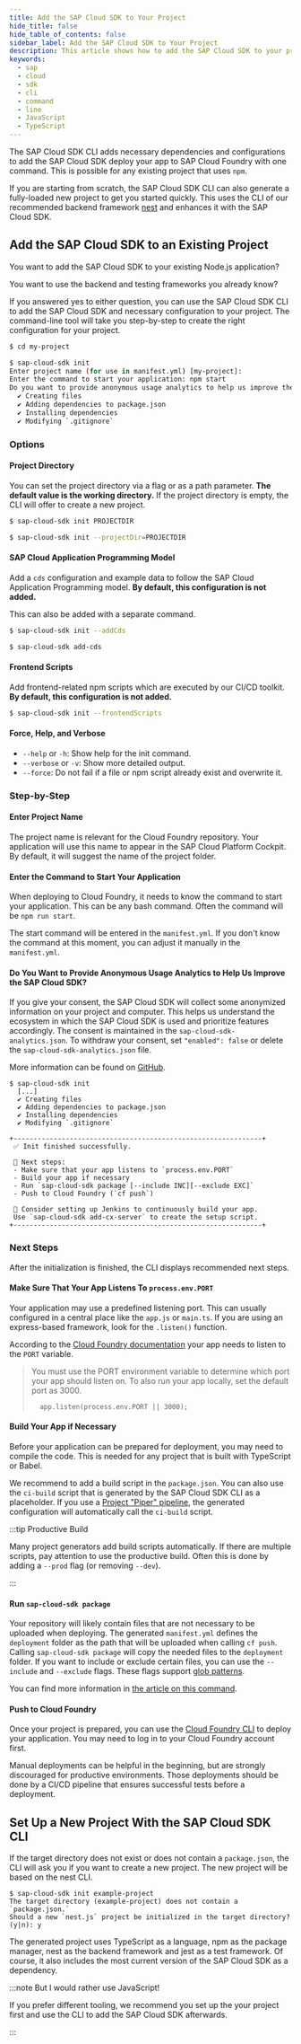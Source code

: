 ```yaml
---
title: Add the SAP Cloud SDK to Your Project
hide_title: false
hide_table_of_contents: false
sidebar_label: Add the SAP Cloud SDK to Your Project
description: This article shows how to add the SAP Cloud SDK to your project using the command-line interface.
keywords:
  - sap
  - cloud
  - sdk
  - cli
  - command
  - line
  - JavaScript
  - TypeScript
---
```


The SAP Cloud SDK CLI adds necessary dependencies and configurations to add the SAP Cloud SDK deploy your app to SAP Cloud Foundry with one command.
This is possible for any existing project that uses `npm`.

If you are starting from scratch, the SAP Cloud SDK CLI can also generate a fully-loaded new project to get you started quickly.
This uses the CLI of our recommended backend framework [nest](nestjs.com) and enhances it with the SAP Cloud SDK.

## Add the SAP Cloud SDK to an Existing Project

You want to add the SAP Cloud SDK to your existing Node.js application?

You want to use the backend and testing frameworks you already know?

If you answered yes to either question, you can use the SAP Cloud SDK CLI to add the SAP Cloud SDK and necessary configuration to your project.
The command-line tool will take you step-by-step to create the right configuration for your project.

```bash
$ cd my-project

$ sap-cloud-sdk init
Enter project name (for use in manifest.yml) [my-project]:
Enter the command to start your application: npm start
Do you want to provide anonymous usage analytics to help us improve the SDK? (y|n): y
  ✔ Creating files
  ✔ Adding dependencies to package.json
  ✔ Installing dependencies
  ✔ Modifying `.gitignore`
```

### Options

#### Project Directory

You can set the project directory via a flag or as a path parameter.
**The default value is the working directory.**
If the project directory is empty, the CLI will offer to create a new project.

```bash
$ sap-cloud-sdk init PROJECTDIR

$ sap-cloud-sdk init --projectDir=PROJECTDIR
```

#### SAP Cloud Application Programming Model

Add a `cds` configuration and example data to follow the SAP Cloud Application Programming model.
**By default, this configuration is not added.**

This can also be added with a separate command.

```bash
$ sap-cloud-sdk init --addCds

$ sap-cloud-sdk add-cds
```

#### Frontend Scripts

Add frontend-related npm scripts which are executed by our CI/CD toolkit.
**By default, this configuration is not added.**

```bash
$ sap-cloud-sdk init --frontendScripts
```

#### Force, Help, and Verbose

- `--help` or `-h`: Show help for the init command.
- `--verbose` or `-v`: Show more detailed output.
- `--force`: Do not fail if a file or npm script already exist and overwrite it.

### Step-by-Step

#### Enter Project Name

The project name is relevant for the Cloud Foundry repository.
Your application will use this name to appear in the SAP Cloud Platform Cockpit.
By default, it will suggest the name of the project folder.

#### Enter the Command to Start Your Application

When deploying to Cloud Foundry, it needs to know the command to start your application.
This can be any bash command.
Often the command will be `npm run start`.

The start command will be entered in the `manifest.yml`.
If you don't know the command at this moment, you can adjust it manually in the `manifest.yml`.

#### Do You Want to Provide Anonymous Usage Analytics to Help Us Improve the SAP Cloud SDK?

If you give your consent, the SAP Cloud SDK will collect some anonymized information on your project and computer.
This helps us understand the ecosystem in which the SAP Cloud SDK is used and prioritize features accordingly.
The consent is maintained in the `sap-cloud-sdk-analytics.json`.
To withdraw your consent, set `"enabled": false` or delete the `sap-cloud-sdk-analytics.json` file.

More information can be found on [GitHub](https://github.com/SAP/cloud-sdk-cli/blob/main/usage-analytics.md).

```
$ sap-cloud-sdk init
  [...]
  ✔ Creating files
  ✔ Adding dependencies to package.json
  ✔ Installing dependencies
  ✔ Modifying `.gitignore`

+--------------------------------------------------------------+
 ✅ Init finished successfully.

 🚀 Next steps:
 - Make sure that your app listens to `process.env.PORT`
 - Build your app if necessary
 - Run `sap-cloud-sdk package [--include INC][--exclude EXC]`
 - Push to Cloud Foundry (`cf push`)

 🔨 Consider setting up Jenkins to continuously build your app.
 Use `sap-cloud-sdk add-cx-server` to create the setup script.
+--------------------------------------------------------------+
```

### Next Steps

After the initialization is finished, the CLI displays recommended next steps.

#### Make Sure That Your App Listens To `process.env.PORT`

Your application may use a predefined listening port.
This can usually configured in a central place like the `app.js` or `main.ts`.
If you are using an express-based framework, look for the `.listen()` function.

According to the [Cloud Foundry documentation](https://docs.cloudfoundry.org/buildpacks/node/node-tips.html) your app needs to listen to the `PORT` variable.

> You must use the PORT environment variable to determine which port your app should listen on.
> To also run your app locally, set the default port as 3000.
>
> ```
>   app.listen(process.env.PORT || 3000);
> ```

#### Build Your App if Necessary

Before your application can be prepared for deployment, you may need to compile the code.
This is needed for any project that is built with TypeScript or Babel.

We recommend to add a build script in the `package.json`.
You can also use the `ci-build` script that is generated by the SAP Cloud SDK CLI as a placeholder.
If you use a [Project "Piper" pipeline](https://sap.github.io/jenkins-library/), the generated configuration will automatically call the `ci-build` script.

:::tip Productive Build

Many project generators add build scripts automatically.
If there are multiple scripts, pay attention to use the productive build.
Often this is done by adding a `--prod` flag (or removing `--dev`).

:::

#### Run `sap-cloud-sdk package`

Your repository will likely contain files that are not necessary to be uploaded when deploying.
The generated `manifest.yml` defines the `deployment` folder as the path that will be uploaded when calling `cf push`.
Calling `sap-cloud-sdk package` will copy the needed files to the `deployment` folder.
If you want to include or exclude certain files, you can use the `--include` and `--exclude` flags.
These flags support [glob patterns](<https://en.wikipedia.org/wiki/Glob_(programming)>).

You can find more information in [the article on this command](./package.mdx).

#### Push to Cloud Foundry

Once your project is prepared, you can use the [Cloud Foundry CLI](https://docs.cloudfoundry.org/cf-cli/install-go-cli.html) to deploy your application.
You may need to log in to your Cloud Foundry account first.

Manual deployments can be helpful in the beginning, but are strongly discouraged for productive environments.
Those deployments should be done by a CI/CD pipeline that ensures successful tests before a deployment.

## Set Up a New Project With the SAP Cloud SDK CLI

If the target directory does not exist or does not contain a `package.json`, the CLI will ask you if you want to create a new project.
The new project will be based on the nest CLI.

```
$ sap-cloud-sdk init example-project
The target directory (example-project) does not contain a `package.json.`
Should a new `nest.js` project be initialized in the target directory? (y|n): y
```

The generated project uses TypeScript as a language, npm as the package manager, nest as the backend framework and jest as a test framework.
Of course, it also includes the most current version of the SAP Cloud SDK as a dependency.

:::note But I would rather use JavaScript!

If you prefer different tooling, we recommend you set up the your project first and use the CLI to add the SAP Cloud SDK afterwards.

:::
